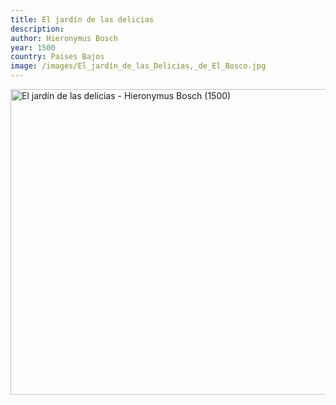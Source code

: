 ```yaml
---
title: El jardín de las delicias
description:
author: Hieronymus Bosch
year: 1500
country: Paises Bajos
image: /images/El_jardín_de_las_Delicias,_de_El_Bosco.jpg
---
```


<Image className="w-full" width="1080" height="489" src="/images/El_jardín_de_las_Delicias,_de_El_Bosco.jpg"
       alt="El jardín de las delicias - Hieronymus Bosch (1500)"
       caption="El jardín de las delicias - Hieronymus Bosch (1500)"/>
